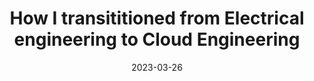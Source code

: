 ---
title: How I transititioned from Electrical engineering to Cloud Engineering
date: '2023-03-26'
tags: ['carrer']
draft: false
summary: Reailistic steps to moving away from EE to CS job market
images: []
layout: PostLayout
canonicalUrl:
---